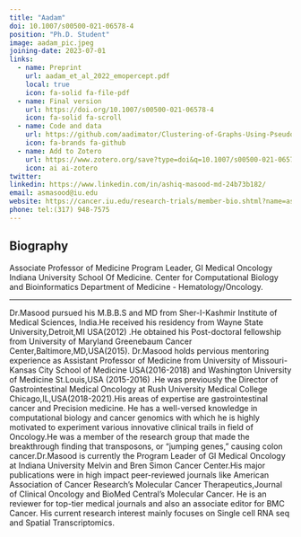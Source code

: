 ```yaml
---
title: "Aadam"
doi: 10.1007/s00500-021-06578-4
position: "Ph.D. Student"
image: aadam_pic.jpeg
joining-date: 2023-07-01
links:
  - name: Preprint
    url: aadam_et_al_2022_emopercept.pdf
    local: true
    icon: fa-solid fa-file-pdf
  - name: Final version
    url: https://doi.org/10.1007/s00500-021-06578-4
    icon: fa-solid fa-scroll
  - name: Code and data
    url: https://github.com/aadimator/Clustering-of-Graphs-Using-Pseudo-Guided-Random-Walk
    icon: fa-brands fa-github
  - name: Add to Zotero
    url: https://www.zotero.org/save?type=doi&q=10.1007/s00500-021-06578-4
    icon: ai ai-zotero
twitter: 
linkedin: https://www.linkedin.com/in/ashiq-masood-md-24b73b182/
email: asmasood@iu.edu
website: https://cancer.iu.edu/research-trials/member-bio.shtml?name=ashiq-masood&id=30117
phone: tel:(317) 948-7575
---
```


## Biography

Associate Professor of Medicine
Program Leader, GI Medical Oncology
Indiana University School Of Medicine.
Center for Computational Biology and Bioinformatics
Department of Medicine - Hematology/Oncology.

---

Dr.Masood pursued his M.B.B.S and MD from Sher-I-Kashmir Institute of Medical Sciences, India.He received his residency from Wayne State University,Detroit,MI USA(2012) .He obtained his Post-doctoral fellowship from University of Maryland Greenebaum Cancer Center,Baltimore,MD,USA(2015). Dr.Masood holds pervious mentoring experience as Assistant Professor of Medicine from University of Missouri-Kansas City School of Medicine USA(2016-2018) and Washington University of Medicine St.Louis,USA (2015-2016) .He was previously the Director of Gastrointestinal Medical Oncology at Rush University Medical College Chicago,IL,USA(2018-2021).His areas of expertise are gastrointestinal cancer and Precision medicine. He has a well-versed knowledge in computational biology and cancer genomics with which he is highly motivated to experiment various innovative clinical trails in field of Oncology.He was a member of the research group that made the breakthrough finding that transposons, or "jumping genes," causing colon cancer.Dr.Masood is currently the Program Leader of GI Medical Oncology at Indiana University Melvin and Bren Simon Cancer Center.His major publications were in high impact peer-reviewed journals like American Association of Cancer Research’s Molecular Cancer Therapeutics,Journal of Clinical Oncology and BioMed Central’s Molecular Cancer. He is an reviewer for top-tier medical journals and also an associate editor for BMC Cancer. His current research interest mainly focuses on Single cell RNA seq and Spatial Transcriptomics.